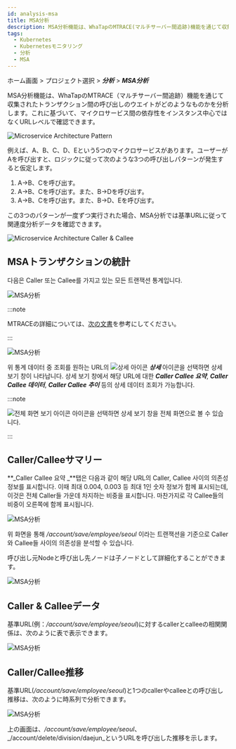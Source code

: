 ```yaml
---
id: analysis-msa
title: MSA分析
description: MSA分析機能は、WhaTapのMTRACE(マルチサーバー間追跡)機能を通じて収集されたトランザクション間の呼び出し比重を分析します。
tags:
  - Kubernetes
  - Kubernetesモニタリング
  - 分析
  - MSA
---
```


ホーム画面 > プロジェクト選択 > **_分析_** > **_MSA分析_**

MSA分析機能は、WhaTapのMTRACE（マルチサーバー間追跡）機能を通じて収集されたトランザクション間の呼び出しのウエイトがどのようなものかを分析します。これに基づいて、マイクロサービス間の依存性をインスタンス中心ではなくURLレベルで確認できます。

![Microservice Architecture Pattern](https://img.whatap.io/media/images/whatap_application_analysis_msa_pattern.png)

例えば、A、B、C、D、Eという5つのマイクロサービスがあります。ユーザーがAを呼び出すと、ロジックに従って次のような3つの呼び出しパターンが発生すると仮定します。 

1.  A→B、Cを呼び出す。
2.  A→B、Cを呼び出す。また、B→Dを呼び出す。
3.  A→B、Cを呼び出す。また、B→D、Eを呼び出す。 

この3つのパターンが一度ずつ実行された場合、MSA分析では基準URLに従って関連度分析データを確認できます。

![Microservice Architecture Caller & Callee](https://img.whatap.io/media/images/whatap_application_analysis_msa_caller_callee.png)

## MSAトランザクションの統計

다음은 Caller 또는 Callee를 가지고 있는 모든 트랜잭션 통계입니다.

![MSA分析](https://img.whatap.io/media/images/whatap_application_analysis_msa_2.png)

:::note

MTRACEの詳細については、[次の文書](../java/trs-multi-trace)を参考にしてください。

:::

![MSA分析](https://img.whatap.io/media/images/whatap_application_analysis_msa_2.png)

위 통계 데이터 중 조회를 원하는 URL의 ![상세 아이콘](/img/ic-pageview.svg) **_상세_** 아이콘을 선택하면 상세 보기 창이 나타납니다. 상세 보기 창에서 해당 URL에 대한 **_Caller Callee 요약_**, **_Caller Callee 데이터_**, **_Caller Callee 추이_** 등의 상세 데이터 조회가 가능합니다. 

:::note 

![전체 화면 보기 아이콘](/img/ico-detail-mode.svg) 아이콘을 선택하면 상세 보기 창을 전체 화면으로 볼 수 있습니다.

:::

## Caller/Calleeサマリー

**_Caller Callee 요약 _**탭은 다음과 같이 해당 URL의 Caller, Callee 사이의 의존성 정보를 표시합니다. 이때 최대 0.004, 0.003 등 최대 1인 숫자 정보가 함께 표시되는데, 이것은 전체 Caller들 가운데 차지하는 비중을 표시합니다. 마찬가지로 각 Callee들의 비중이 오른쪽에 함께 표시됩니다.

![MSA分析](https://img.whatap.io/media/images/whatap_application_analysis_msa_3.png)

위 화면을 통해 _/account/save/employee/seoul_ 이라는 트랜잭션을 기준으로 Caller와 Callee들 사이의 의존성을 분석할 수 있습니다.

呼び出し元Nodeと呼び出し先ノードは子ノードとして詳細化することができます。

![MSA分析](https://img.whatap.io/media/images/whatap_application_analysis_msa_4.png)

## Caller & Calleeデータ

基準URL(例：_/account/save/employee/seoul_)に対するcallerとcalleeの相関関係は、次のように表で表示できます。

![MSA分析](https://img.whatap.io/media/images/whatap_application_analysis_msa_5.png)

## Caller/Callee推移

基準URL(_/account/save/employee/seoul_)と1つのcallerやcalleeとの呼び出し推移は、次のように時系列で分析できます。 

![MSA分析](https://img.whatap.io/media/images/whatap_application_analysis_msa_6.png)

上の画面は、_/account/save/employee/seoul_、_/account/delete/division/daejun_というURLを呼び出した推移を示します。
